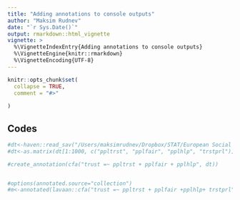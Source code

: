 ```yaml
---
title: "Adding annotations to console outputs"
author: "Maksim Rudnev"
date: "`r Sys.Date()`"
output: rmarkdown::html_vignette
vignette: >
  %\VignetteIndexEntry{Adding annotations to console outputs}
  %\VignetteEngine{knitr::rmarkdown}
  %\VignetteEncoding{UTF-8}
---
```


```r
knitr::opts_chunk$set(
  collapse = TRUE,
  comment = "#>"
  
)
```




## Codes


```r

#dt<-haven::read_sav("/Users/maksimrudnev/Dropbox/STAT/European Social Survey/Data/ESS7/ESS7e02_1.sav")
#dt<-as.matrix(dt[1:1000, c("ppltrst", "pplfair", "pplhlp", "trstprl")])

#create_annotation(cfa("trust =~ ppltrst + pplfair + pplhlp", dt))


#options(annotated.source="collection")
#m<-annotated(lavaan::cfa("trust =~ ppltrst + pplfair +pplhlp+ trstprl" , dt))


```


